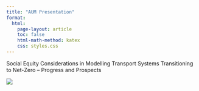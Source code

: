 ```yaml
---
title: "AUM Presentation"
format:
  html:
    page-layout: article
    toc: false
    html-math-method: katex
    css: styles.css 
---
```


Social Equity Considerations in Modelling Transport Systems Transitioning to Net-Zero – Progress and Prospects

[![](AUM_Pres.png)](https://adamdennett.github.io/AUM2024/AUM2024Presentation.html)
